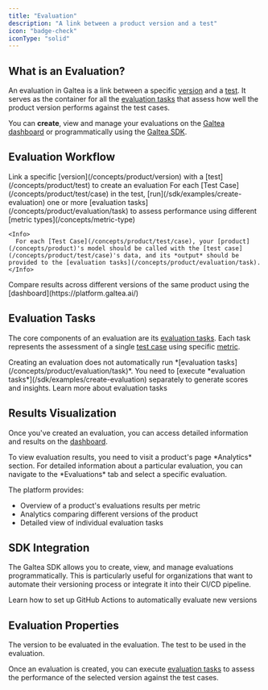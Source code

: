 ```yaml
---
title: "Evaluation"
description: "A link between a product version and a test"
icon: "badge-check"
iconType: "solid"
---
```



## What is an Evaluation?

An evaluation in Galtea is a link between a specific [version](/concepts/product/version) and a [test](/concepts/product/test). It serves as the container for all the [evaluation tasks](/concepts/product/evaluation/task) that assess how well the product version performs against the test cases.

You can **create**, view and manage your evaluations on the [Galtea dashboard](https://platform.galtea.ai/) or programmatically using the [Galtea SDK](/sdk/api/evaluation/service).

## Evaluation Workflow

<Steps>
  <Step title="Create an Evaluation">Link a specific [version](/concepts/product/version) with a [test](/concepts/product/test) to create an evaluation</Step>
  <Step title="Execute Evaluation Tasks">
    For each [Test Case](/concepts/product/test/case) in the test, [run](/sdk/examples/create-evaluation) one or more [evaluation tasks](/concepts/product/evaluation/task) to assess performance using different [metric types](/concepts/metric-type)
  
    <Info>
      For each [Test Case](/concepts/product/test/case), your [product](/concepts/product)'s model should be called with the [test case](/concepts/product/test/case)'s data, and its *output* should be provided to the [evaluation tasks](/concepts/product/evaluation/task).
    </Info>
  </Step>
  <Step title="Review Results">Compare results across different versions of the same product using the [dashboard](https://platform.galtea.ai/)</Step>
</Steps>

## Evaluation Tasks

The core components of an evaluation are its [evaluation tasks](/concepts/product/evaluation/task). Each task represents the assessment of a single [test case](/concepts/product/test/case) using specific [metric](/concepts/metric-type).

<Note>
  Creating an evaluation does not automatically run *[evaluation tasks](/concepts/product/evaluation/task)*. You need to [execute *evaluation tasks*](/sdk/examples/create-evaluation) separately to generate scores and insights.
</Note>

<Card title="Evaluation Task" icon="clipboard-check" iconType="solid" href="/concepts/product/evaluation/task">
  Learn more about evaluation tasks
</Card>

## Results Visualization

Once you've created an evaluation, you can access detailed information and results on the [dashboard](https://platform.galtea.ai/).

<Info>
  To view evaluation results, you need to visit a product's page *Analytics* section. For detailed information about a particular evaluation, you can navigate to the *Evaluations* tab and select a specific evaluation.
</Info>

The platform provides:
- Overview of a product's evaluations results per metric
- Analytics comparing different versions of the product
- Detailed view of individual evaluation tasks

## SDK Integration

The Galtea SDK allows you to create, view, and manage evaluations programmatically. This is particularly useful for organizations that want to automate their versioning process or integrate it into their CI/CD pipeline.

<CardGroup cols={2}>
  <SDKEvaluationServiceCard />
  <Card title="GitHub Actions" icon="code-compare" href="/sdk/integrations/github-actions">
    Learn how to set up GitHub Actions to automatically evaluate new versions
  </Card>
</CardGroup>

## Evaluation Properties

<ResponseField name="Version" type="Version" required>
  The version to be evaluated in the evaluation.
</ResponseField>

<ResponseField name="Test" type="Test" required>
  The test to be used in the evaluation.
</ResponseField>

Once an evaluation is created, you can execute [evaluation tasks](/concepts/product/evaluation/task) to assess the performance of the selected version against the test cases.


